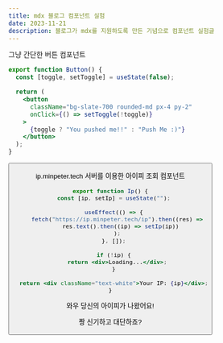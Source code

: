```yaml
---
title: mdx 블로그 컴포넌트 실험
date: 2023-11-21
description: 블로그가 mdx를 지원하도록 만든 기념으로 컴포넌트 실험글
---
```



그냥 간단한 버튼 컴포넌트

```jsx
export function Button() {
  const [toggle, setToggle] = useState(false);

  return (
    <button
      className="bg-slate-700 rounded-md px-4 py-2"
      onClick={() => setToggle(!toggle)}
    >
      {toggle ? "You pushed me!!" : "Push Me :)"}
    </button>
  );
}
```

<Button />

ip.minpeter.tech 서버를 이용한 아이피 조회 컴포넌트

```jsx
export function Ip() {
  const [ip, setIp] = useState("");

  useEffect(() => {
    fetch("https://ip.minpeter.tech/ip").then((res) =>
      res.text().then((ip) => setIp(ip))
    );
  }, []);

  if (!ip) {
    return <div>Loading...</div>;
  }

  return <div className="text-white">Your IP: {ip}</div>;
}
```

와우 당신의 아이피가 나왔어요!

짱 신기하고 대단하죠?

<Ip />
